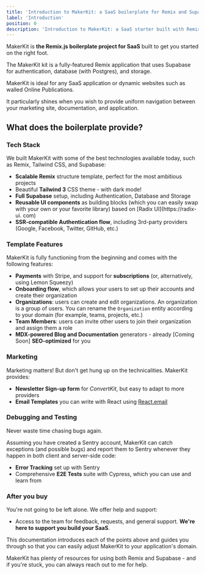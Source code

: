```yaml
---
title: 'Introduction to MakerKit: a SaaS boilerplate for Remix and Supabase'
label: 'Introduction'
position: 0
description: 'Introduction to MakerKit: a SaaS starter built with Remix and Supabase'
---
```


MakerKit is **the Remix.js boilerplate project for SaaS** built to get you
started on the right foot.

The MakerKit kit is a fully-featured Remix application that uses Supabase for
authentication, database (with Postgres), and storage.

MakerKit is ideal for any SaaS application or dynamic websites such as walled Online Publications.

It particularly shines when you wish to provide uniform navigation between your marketing site, documentation, and application.

## What does the boilerplate provide?

### Tech Stack

We built MakerKit with some of the best technologies available today, such as
Remix, Tailwind CSS, and Supabase:

- **Scalable Remix** structure template, perfect for the most ambitious
projects
- Beautiful **Tailwind 3** CSS theme - with dark mode!
- **Full Supabase** setup, including Authentication, Database and Storage
- **Reusable UI components** as building blocks (which you can easily swap
with your own or your favorite library) based on [Radix UI](https://radix-ui.
com)
- **SSR-compatible Authentication flow**, including 3rd-party providers (Google,
Facebook, Twitter, GitHub, etc.)

### Template Features

MakerKit is fully functioning from the beginning and comes with the
following features:

- **Payments** with Stripe, and support for **subscriptions** (or, alternatively, using Lemon Squeezy)
- **Onboarding flow**, which allows your users to set up their accounts and
create their organization
- **Organizations**: users can create and edit organizations. An organization is a group of users. You can rename the `Organization` entity according to your domain (for example, teams, projects, etc.)
- **Team Members**: users can invite other users to join their organization and assign them a role
- **MDX-powered Blog and Documentation** generators - already [Coming Soon]
**SEO-optimized** for you

### Marketing

Marketing matters! But don't get hung up on the technicalities. MakerKit provides:

- **Newsletter Sign-up form** for *ConvertKit*, but easy to adapt to more
providers
- **Email Templates** you can write with React using [React.email](https://react.email)

### Debugging and Testing

Never waste time chasing bugs again.

Assuming you have created a Sentry account, MakerKit can catch exceptions (and possible bugs) and  report them to Sentry whenever they happen in both client and server-side code:

- **Error Tracking** set up with Sentry
- Comprehensive **E2E Tests** suite with Cypress, which you can use and learn
from

### After you buy

You're not going to be left alone. We offer help and support:

- Access to the team for feedback, requests, and general support. **We're here to support you build your SaaS**.

This documentation introduces each of the points above and guides you through
so that you can easily adjust MakerKit to your application's domain.

MakerKit has plenty of resources for using both Remix and Supabase - and if you're stuck, you can always reach out to me for help.
